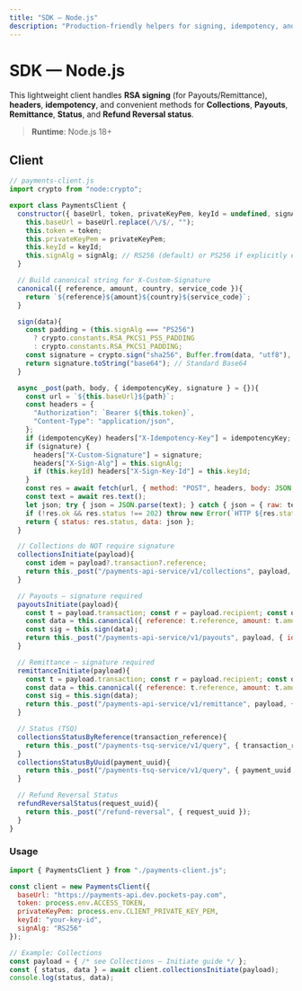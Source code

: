 ```yaml
---
title: "SDK — Node.js"
description: "Production-friendly helpers for signing, idempotency, and calling Waftpay endpoints."
---
```


# SDK — Node.js

This lightweight client handles **RSA signing** (for Payouts/Remittance), **headers**, **idempotency**, and convenient methods for **Collections**, **Payouts**, **Remittance**, **Status**, and **Refund Reversal status**.

> **Runtime**: Node.js 18+

## Client

```js
// payments-client.js
import crypto from "node:crypto";

export class PaymentsClient {
  constructor({ baseUrl, token, privateKeyPem, keyId = undefined, signAlg = "RS256" }){
    this.baseUrl = baseUrl.replace(/\/$/, "");
    this.token = token;
    this.privateKeyPem = privateKeyPem;
    this.keyId = keyId;
    this.signAlg = signAlg; // RS256 (default) or PS256 if explicitly enabled
  }

  // Build canonical string for X-Custom-Signature
  canonical({ reference, amount, country, service_code }){
    return `${reference}${amount}${country}${service_code}`;
  }

  sign(data){
    const padding = (this.signAlg === "PS256")
      ? crypto.constants.RSA_PKCS1_PSS_PADDING
      : crypto.constants.RSA_PKCS1_PADDING;
    const signature = crypto.sign("sha256", Buffer.from(data, "utf8"), { key: this.privateKeyPem, padding });
    return signature.toString("base64"); // Standard Base64
  }

  async _post(path, body, { idempotencyKey, signature } = {}){
    const url = `${this.baseUrl}${path}`;
    const headers = {
      "Authorization": `Bearer ${this.token}`,
      "Content-Type": "application/json",
    };
    if (idempotencyKey) headers["X-Idempotency-Key"] = idempotencyKey;
    if (signature) {
      headers["X-Custom-Signature"] = signature;
      headers["X-Sign-Alg"] = this.signAlg;
      if (this.keyId) headers["X-Sign-Key-Id"] = this.keyId;
    }
    const res = await fetch(url, { method: "POST", headers, body: JSON.stringify(body) });
    const text = await res.text();
    let json; try { json = JSON.parse(text); } catch { json = { raw: text }; }
    if (!res.ok && res.status !== 202) throw new Error(`HTTP ${res.status}: ${text}`);
    return { status: res.status, data: json };
  }

  // Collections do NOT require signature
  collectionsInitiate(payload){
    const idem = payload?.transaction?.reference;
    return this._post("/payments-api-service/v1/collections", payload, { idempotencyKey: idem });
  }

  // Payouts — signature required
  payoutsInitiate(payload){
    const t = payload.transaction; const r = payload.recipient; const o = payload.originator;
    const data = this.canonical({ reference: t.reference, amount: t.amount, country: o.country, service_code: r.service_code });
    const sig = this.sign(data);
    return this._post("/payments-api-service/v1/payouts", payload, { idempotencyKey: t.reference, signature: sig });
  }

  // Remittance — signature required
  remittanceInitiate(payload){
    const t = payload.transaction; const r = payload.recipient; const o = payload.originator;
    const data = this.canonical({ reference: t.reference, amount: t.amount, country: o.country, service_code: r.service_code });
    const sig = this.sign(data);
    return this._post("/payments-api-service/v1/remittance", payload, { idempotencyKey: t.reference, signature: sig });
  }

  // Status (TSQ)
  collectionsStatusByReference(transaction_reference){
    return this._post("/payments-tsq-service/v1/query", { transaction_reference });
  }
  collectionsStatusByUuid(payment_uuid){
    return this._post("/payments-tsq-service/v1/query", { payment_uuid });
  }

  // Refund Reversal Status
  refundReversalStatus(request_uuid){
    return this._post("/refund-reversal", { request_uuid });
  }
}
```

### Usage

```js
import { PaymentsClient } from "./payments-client.js";

const client = new PaymentsClient({
  baseUrl: "https://payments-api.dev.pockets-pay.com",
  token: process.env.ACCESS_TOKEN,
  privateKeyPem: process.env.CLIENT_PRIVATE_KEY_PEM,
  keyId: "your-key-id",
  signAlg: "RS256"
});

// Example: Collections
const payload = { /* see Collections — Initiate guide */ };
const { status, data } = await client.collectionsInitiate(payload);
console.log(status, data);
```
